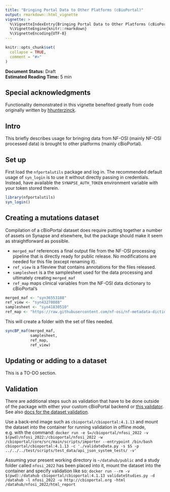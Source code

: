 ```yaml
---
title: "Bringing Portal Data to Other Platforms (cBioPortal)"
output: rmarkdown::html_vignette
vignette: >
  %\VignetteIndexEntry{Bringing Portal Data to Other Platforms (cBioPortal)}
  %\VignetteEngine{knitr::rmarkdown}
  %\VignetteEncoding{UTF-8}
---
```


```r
knitr::opts_chunk$set(
  collapse = TRUE,
  comment = "#>"
)
```

**Document Status:** Draft  
**Estimated Reading Time:** 5 min

## Special acknowledgments 

Functionality demonstrated in this vignette benefited greatly from code originally written by [hhunterzinck](https://github.com/hhunterzinck). 

## Intro

This briefly describes usage for bringing data from NF-OSI (mainly NF-OSI processed data) is brought to other platforms (mainly cBioPortal). 

## Set up

First load the `nfportalutils` package and log in. 
The recommended default usage of `syn_login` is to use it without directly passing in credentials. 
Instead, have available the `SYNAPSE_AUTH_TOKEN` environment variable with your token stored therein. 
```r
library(nfportalutils)
syn_login()
```

## Creating a mutations dataset

Compilation of a cBioPortal dataset does require putting together a number of assets on Synapse and elsewhere, but the package should make it seem as straightforward as possible.

- `merged_maf` references a final output file from the NF-OSI processing pipeline that is directly ready for public release. No modifications are needed for this file (except renaming it).
- `ref_view` is a fileview that contains annotations for the files released.
- `samplesheet` is a the samplesheet used for the data processing and ultimately creating `merged_maf`
- `ref_map` maps clinical variables from the NF-OSI data dictionary to cBioPortal's

```r
merged_maf <- "syn36553188"
ref_view <- "syn43278088"
samplesheet <- "syn41830510"
ref_map <- "https://raw.githubusercontent.com/nf-osi/nf-metadata-dictionary/b615da50f20a47dabbd98ac69329f374f82bc5ea/mappings/cBioPortal.yaml"
```


This will create a folder with the set of files needed.
```r

syncBP_maf(merged_maf,
           samplesheet,
           ref_map,
           ref_view)
```

## Updating or adding to a dataset

This is a TO-DO section.

## Validation

There are additional steps such as validation that have to be done outside of the package with either your custom cBioPortal backend or [this validator](https://github.com/cBioPortal/datahub-study-curation-tools/tree/master/validation/validator).
See also [docs for the dataset validation](https://docs.cbioportal.org/using-the-dataset-validator/).

Use a back-end image such as `cbioportal/cbioportal:4.1.13` and mount the dataset into the container for running validation in offline mode, e.g. with the command: 
`docker run -e S=/cbioportal/nfosi_2022 -v $(pwd)/nfosi_2022:/cbioportal/nfosi_2022 -w /cbioportal/core/src/main/scripts/importer --entrypoint /bin/bash cbioportal/cbioportal:4.1.13 -c './validateData.py -s $S -p ../../../test/scripts/test_data/api_json_system_tests/ -v'`

Assuming your present working directory is `~/datahub/public` and a study folder called `nfosi_2022` has been placed into it, mount the dataset into the container and specify validation like so:
`docker run --rm -v $(pwd):/datahub cbioportal/cbioportal:4.1.13 validateStudies.py -d /datahub -l nfosi_2022 -u http://cbioportal.org -html /datahub/nfosi_2022/html_report`

 